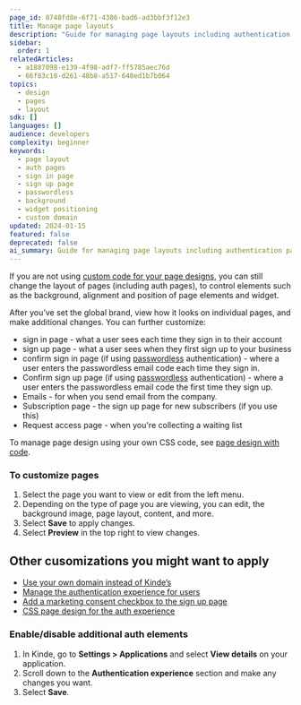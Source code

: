 ```yaml
---
page_id: 8748fd8e-6f71-4386-bad6-ad3bbf3f12e3
title: Manage page layouts
description: "Guide for managing page layouts including authentication pages, background customization, widget positioning, and additional auth element configuration."
sidebar:
  order: 1
relatedArticles:
  - a1887098-e139-4f98-adf7-ff5785aec76d
  - 66f83c18-d261-48b8-a517-648ed1b7b064
topics:
  - design
  - pages
  - layout
sdk: []
languages: []
audience: developers
complexity: beginner
keywords:
  - page layout
  - auth pages
  - sign in page
  - sign up page
  - passwordless
  - background
  - widget positioning
  - custom domain
updated: 2024-01-15
featured: false
deprecated: false
ai_summary: Guide for managing page layouts including authentication pages, background customization, widget positioning, and additional auth element configuration.
---
```


If you are not using [custom code for your page designs](/design/customize-with-code/customize-with-css-html/), you can still change the layout of pages (including auth pages), to control elements such as the background, alignment and position of page elements and widget.

After you’ve set the global brand, view how it looks on individual pages, and make additional changes. You can further customize:

- sign in page - what a user sees each time they sign in to their account
- sign up page - what a user sees when they first sign up to your business
- confirm sign in page (if using [passwordless](/authenticate/authentication-methods/passwordless-authentication/) authentication) - where a user enters the passwordless email code each time they sign in.
- Confirm sign up page (if using [passwordless](/authenticate/authentication-methods/passwordless-authentication/) authentication) - where a user enters the passwordless email code the first time they sign up.
- Emails - for when you send email from the company.
- Subscription page - the sign up page for new subscribers (if you use this)
- Request access page - when you're collecting a waiting list

<Aside>

To manage page design using your own CSS code, see [page design with code](/design/customize-with-code/understand-page-design/).

</Aside>

### To customize pages

1. Select the page you want to view or edit from the left menu.
2. Depending on the type of page you are viewing, you can edit, the background image, page layout, content, and more.
3. Select **Save** to apply changes.
4. Select **Preview** in the top right to view changes.

## Other cusomizations you might want to apply

- [Use your own domain instead of Kinde’s](/build/domains/pointing-your-domain/)
- [Manage the authentication experience for users](/authenticate/custom-configurations/authentication-experience/)
- [Add a marketing consent checkbox to the sign up page](/design/pages/marketing-consent/)
- [CSS page design for the auth experience](/design/customize-with-code/customize-with-css-html/)

### Enable/disable additional auth elements

1. In Kinde, go to **Settings > Applications** and select **View details** on your application.
2. Scroll down to the **Authentication experience** section and make any changes you want.
3. Select **Save**.
